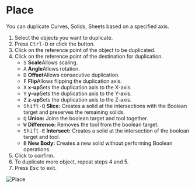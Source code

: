 
# Place

<Reference shortcut="Ctrl-D" command="Place" button="Left of Command Bar" />

You can duplicate Curves, Solids, Sheets based on a specified axis.

1. Select the objects you want to duplicate.
2. Press <kbd>Ctrl-D</kbd> or click the button.
3. Click on the reference point of the object to be duplicated.
4. Click on the reference point of the destination for duplication.
   - <kbd>S</kbd> **Scale**Allows scaling.
   - <kbd>A</kbd> **Angle**Allows rotation.
   - <kbd>D</kbd> **Offset**Allows consecutive duplication.
   - <kbd>F</kbd> **Flip**Allows flipping the duplication axis.
   - <kbd>X</kbd> **x-up**Sets the duplication axis to the X-axis.
   - <kbd>Y</kbd> **y-up**Sets the duplication axis to the Y-axis.
   - <kbd>Z</kbd> **z-up**Sets the duplication axis to the Z-axis.
   - <kbd>Shift-Q</kbd> **Slice:** Creates a solid at the intersections with the Boolean target and preserves the remaining solids.
   - <kbd>Q</kbd> **Union:** Joins the boolean target and tool together.
   - <kbd>W</kbd> **Difference:** Removes the tool from the boolean target.
   - <kbd>Shift-E</kbd> **Intersect:** Creates a solid at the intersection of the boolean target and tool.
   - <kbd>B</kbd> **New Body:** Creates a new solid without performing Boolean operations.
5. Click to confirm.
6. To duplicate more object, repeat steps 4 and 5.
7. Press <kbd>Esc</kbd> to exit.

![Place](/img/place.gif)

